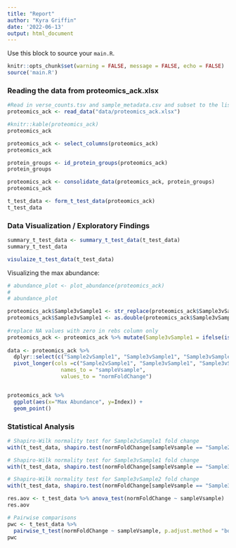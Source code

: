 ```yaml
---
title: "Report"
author: "Kyra Griffin"
date: '2022-06-13'
output: html_document
---
```


Use this block to source your `main.R`.

```r
knitr::opts_chunk$set(warning = FALSE, message = FALSE, echo = FALSE)
source('main.R')
```

### Reading the data from proteomics_ack.xlsx

```r
#Read in verse_counts.tsv and sample_metadata.csv and subset to the listed samples
proteomics_ack <- read_data("data/proteomics_ack.xlsx")

#knitr::kable(proteomics_ack)
proteomics_ack
```

```r
proteomics_ack <- select_columns(proteomics_ack)
proteomics_ack
```

```r
protein_groups <- id_protein_groups(proteomics_ack)
protein_groups
```

```r
proteomics_ack <- consolidate_data(proteomics_ack, protein_groups)
proteomics_ack
```

```r
t_test_data <- form_t_test_data(proteomics_ack)
t_test_data
```

### Data Visualization / Exploratory Findings

```r
summary_t_test_data <- summary_t_test_data(t_test_data)
summary_t_test_data
```

```r
visulaize_t_test_data(t_test_data)
```
Visualizing the max abundance:
```r
# abundance_plot <- plot_abundance(proteomics_ack)
# 
# abundance_plot

proteomics_ack$Sample3vSample1 <- str_replace(proteomics_ack$Sample3vSample1,"-", "0") 
proteomics_ack$Sample3vSample1 <- as.double(proteomics_ack$Sample3vSample1)
  
#replace NA values with zero in rebs column only
proteomics_ack <- proteomics_ack %>% mutate(Sample3vSample1 = ifelse(is.na(Sample3vSample1), 0, Sample3vSample1))
  
data <- proteomics_ack %>% 
  dplyr::select(c("Sample2vSample1", "Sample3vSample1", "Sample3vSample2", "Max Abundance", "Count In Details")) %>% 
  pivot_longer(cols =c("Sample2vSample1", "Sample3vSample1", "Sample3vSample2"),
                 names_to = "sampleVsample",
                 values_to = "normFoldChange")


proteomics_ack %>% 
  ggplot(aes(x="Max Abundance", y=Index)) +
  geom_point()
```





### Statistical Analysis

```r
# Shapiro-Wilk normality test for Sample2vSample1 fold change
with(t_test_data, shapiro.test(normFoldChange[sampleVsample == "Sample2vSample1"])) 

# Shapiro-Wilk normality test for Sample3vSample1 fold change
with(t_test_data, shapiro.test(normFoldChange[sampleVsample == "Sample3vSample1"]))

# Shapiro-Wilk normality test for Sample3vSample2 fold change
with(t_test_data, shapiro.test(normFoldChange[sampleVsample == "Sample3vSample2"]))
```

```r
res.aov <- t_test_data %>% anova_test(normFoldChange ~ sampleVsample)
res.aov

# Pairwise comparisons
pwc <- t_test_data %>%
  pairwise_t_test(normFoldChange ~ sampleVsample, p.adjust.method = "bonferroni")
pwc
```
